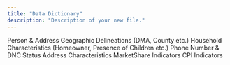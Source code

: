 ```yaml
---
title: "Data Dictionary"
description: "Description of your new file."
---
```


<Columns cols={2}>
  <Card title="Primary Fields" icon="person" href="/dicts/primary-fields">
    Person & Address
  </Card>
  <Card title="Geographic" icon="globe" href="/dicts/geographic-fields">
    Geographic Delineations (DMA, County etc.)
  </Card>
  <Card title="Household Demographics" icon="people-roof" href="/dicts/household-fields">
    Household Characteristics (Homeowner, Presence of Children etc.)
  </Card>
  <Card title="Telephone" icon="phone" href="/dicts/telephone-fields">
    Phone Number & DNC Status
  </Card>
    <Card title="Real Estate" icon="house" href="/dicts/real-estate-fields">
    Address Characteristics
  </Card>
    <Card title="MarketShare Demographics" icon="basket-shopping" href="/dicts/market-share-fields">
    MarketShare Indicators
  </Card>
      <Card title="Consumer Passions Index" icon="magnifying-glass-dollar" href="/dicts/consumer-passions-fields">
    CPI Indicators
  </Card>
</Columns>